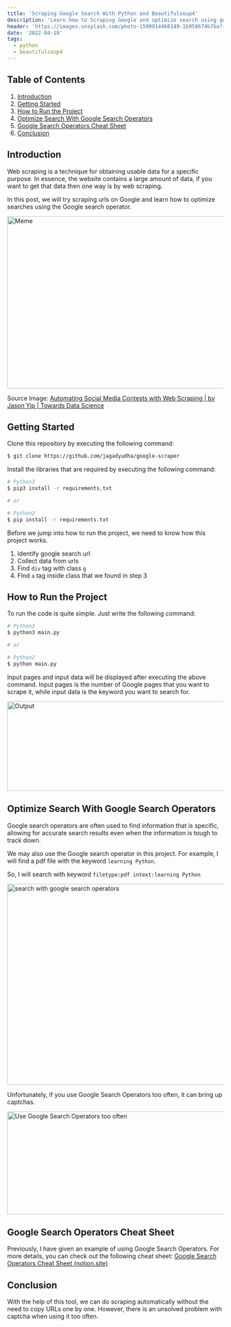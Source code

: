 ---
title: 'Scraping Google Search With Python and Beautifulsoup4'
description: 'Learn how to Scraping Google and optimize search using google search operators'
header: 'https://images.unsplash.com/photo-1599914466149-1b958674b7ba?ixlib=rb-1.2.1&ixid=MnwxMjA3fDB8MHxwaG90by1wYWdlfHx8fGVufDB8fHx8&auto=format&fit=crop&w=735&q=80'
date: '2022-04-18'
tags:
  - python
  - beautifulsoup4
---

## Table of Contents

1. [Introduction](#introduction)
2. [Getting Started](#getting-started)
3. [How to Run the Project](#how-to-run-the-project)
4. [Optimize Search With Google Search Operators](#optimize-search-with-google-search-operators)
5. [Google Search Operators Cheat Sheet](#google-search-operators-cheat-sheet)
6. [Conclusion](#conclusion)

<Ads />

## Introduction

Web scraping is a technique for obtaining usable data for a specific purpose. In essence, the website contains a large amount of data, if you want to get that data then one way is by web scraping.

In this post, we will try scraping urls on Google and learn how to optimize searches using the Google search operator.

<Image
  alt='Meme'
  src='https://res.cloudinary.com/dlpb6j88q/image/upload/v1650258328/jagad.dev/posts/google-url-scraping-with-python-and-beautifulsoup4/0_Bj_O1jRFzZjKxzi4_pnssel.jpg'
  width='550'
  height='400'
/>

Source Image: [Automating Social Media Contests with Web Scraping | by Jason Yip | Towards Data Science](https://towardsdatascience.com/automating-social-media-contests-with-web-scraping-41c55ff6022a)

## Getting Started

Clone this repository by executing the following command:

```bash
$ git clone https://github.com/jagadyudha/google-scraper
```

Install the libraries that are required by executing the following command:

```bash
# Python3
$ pip3 install -r requirements.txt

# or

# Python2
$ pip install -r requirements.txt
```

Before we jump into how to run the project, we need to know how this project works.

1. Identify google search url
2. Collect data from urls
3. Find `div` tag with class `g`
4. FInd `a` tag inside class that we found in step 3

## How to Run the Project

To run the code is quite simple. Just write the following command:

```bash
# Python3
$ python3 main.py

# or

# Python2
$ python main.py
```

Input pages and input data will be displayed after executing the above command. Input pages is the number of Google pages that you want to scrape it, while input data is the keyword you want to search for.

<Image
  alt='Output'
  src='https://res.cloudinary.com/dlpb6j88q/image/upload/v1650265187/jagad.dev/posts/google-url-scraping-with-python-and-beautifulsoup4/output_x6vsfc.png'
  width='765'
  height='208'
/>

## Optimize Search With Google Search Operators

Google search operators are often used to find information that is specific, allowing for accurate search results even when the information is tough to track down.

We may also use the Google search operator in this project. For example, I will find a pdf file with the keyword `learning Python`.

So, I will search with keyword `filetype:pdf intext:learning Python`

<Image
  alt='search with google search operators'
  src='https://res.cloudinary.com/dlpb6j88q/image/upload/v1650268568/jagad.dev/posts/google-url-scraping-with-python-and-beautifulsoup4/Search_with_google_search_operators_mzacyk.png'
  width='1222'
  height='467'
/>

Unfortunately, if you use Google Search Operators too often, it can bring up captchas.

<Image
  alt='Use Google Search Operators too often'
  src='https://res.cloudinary.com/dlpb6j88q/image/upload/v1650270958/jagad.dev/posts/google-url-scraping-with-python-and-beautifulsoup4/cons_w5wvru.png'
  width='595'
  height='239'
/>

## Google Search Operators Cheat Sheet

Previously, I have given an example of using Google Search Operators. For more details, you can check out the following cheat sheet: [Google Search Operators Cheat Sheet (notion.site)](https://aged-clave-571.notion.site/Google-Search-Operators-Cheat-Sheet-e0b50566aa2a4dc6a9643dceda52a3a4)

## Conclusion

With the help of this tool, we can do scraping automatically without the need to copy URLs one by one. However, there is an unsolved problem with captcha when using it too often.
